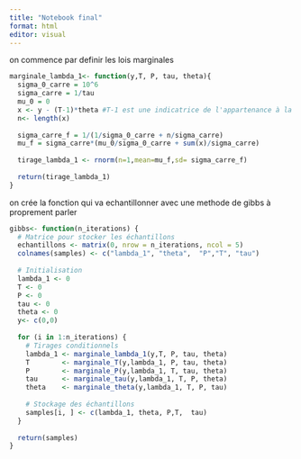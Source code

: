 ```yaml
---
title: "Notebook final"
format: html
editor: visual
---
```


on commence par definir les lois marginales 

```r
marginale_lambda_1<- function(y,T, P, tau, theta){
  sigma_0_carre = 10^6
  sigma_carre = 1/tau 
  mu_0 = 0
  x <- y - (T-1)*theta #T-1 est une indicatrice de l'appartenance à la classe 2
  n<- length(x)
  
  sigma_carre_f = 1/(1/sigma_0_carre + n/sigma_carre)
  mu_f = sigma_carre*(mu_0/sigma_0_carre + sum(x)/sigma_carre)
  
  tirage_lambda_1 <- rnorm(n=1,mean=mu_f,sd= sigma_carre_f)
  
  return(tirage_lambda_1)
}
```


on crée la fonction qui va echantillonner avec une methode de gibbs à proprement parler 

```r
gibbs<- function(n_iterations) {
  # Matrice pour stocker les échantillons
  echantillons <- matrix(0, nrow = n_iterations, ncol = 5)
  colnames(samples) <- c("lambda_1", "theta",  "P","T", "tau")
  
  # Initialisation
  lambda_1 <- 0
  T <- 0
  P <- 0
  tau <- 0
  theta <- 0
  y<- c(0,0)
  
  for (i in 1:n_iterations) {
    # Tirages conditionnels
    lambda_1 <- marginale_lambda_1(y,T, P, tau, theta)
    T        <- marginale_T(y,lambda_1, P, tau, theta)
    P        <- marginale_P(y,lambda_1, T, tau, theta)
    tau      <- marginale_tau(y,lambda_1, T, P, theta)
    theta    <- marginale_theta(y,lambda_1, T, P, tau)
    
    # Stockage des échantillons
    samples[i, ] <- c(lambda_1, theta, P,T,  tau)
  }
  
  return(samples)
}

```

